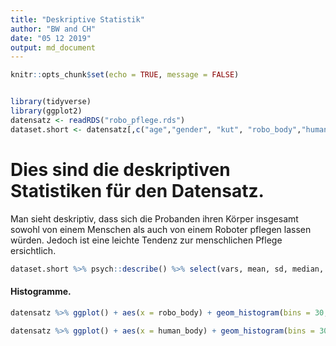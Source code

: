 ```yaml
---
title: "Deskriptive Statistik"
author: "BW and CH"
date: "05 12 2019"
output: md_document
---
```



```r
knitr::opts_chunk$set(echo = TRUE, message = FALSE)


library(tidyverse)
library(ggplot2)
datensatz <- readRDS("robo_pflege.rds")
dataset.short <- datensatz[,c("age","gender", "kut", "robo_body","human_body")]
```
# Dies sind die deskriptiven Statistiken für den Datensatz.
Man sieht deskriptiv, dass sich die Probanden ihren Körper insgesamt sowohl von einem Menschen als auch von einem Roboter pflegen lassen würden. Jedoch ist eine leichte Tendenz zur menschlichen Pflege ersichtlich.
```r

dataset.short %>% psych::describe() %>% select(vars, mean, sd, median, min, max)
```
#### **Histogramme.**
```r
datensatz %>% ggplot() + aes(x = robo_body) + geom_histogram(bins = 30, fill="red")

datensatz %>% ggplot() + aes(x = human_body) + geom_histogram(bins = 30, fill="blue")
```